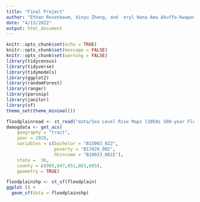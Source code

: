```yaml
---
title: "Final Project"
author: "Ethan Rosenbaum, Xinyu Zheng, and  eryl Nana Ama Akuffo-Kwapong"
date: "4/13/2022"
output: html_document
---
```


```r
knitr::opts_chunk$set(echo = TRUE)
knitr::opts_chunk$set(message = FALSE)
knitr::opts_chunk$set(warning = FALSE)
library(tidycensus)
library(tidyverse)
library(tidymodels)
library(ggplot2)
library(randomForest)
library(ranger)
library(parsnip)
library(janitor)
library(sf)
theme_set(theme_minimal())
```

```r
floodplainread <- st_read("data/Sea Level Rise Maps (2050s 500-year Floodplain)/geo_export_e0ab4151-ea79-43e0-b860-b256c9a861bf.shp")
demogdata <- get_acs(
    geography = "tract",
    year = 2020,
    variables = c(bachelor = "B15003_022",
                  poverty = "B17020_002",
                  hhincome = "B19013_001E"),
    state =  36,
    county = c(005,047,051,081,085),
    geometry = TRUE)

```
```r
floodplainshp <- st_sf(floodplain)
ggplot () + 
  geom_sf(data = floodplainshp)
```
